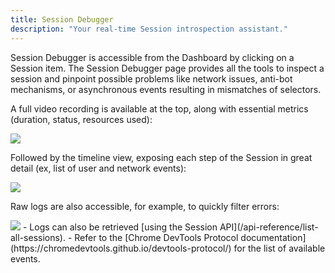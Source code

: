 ```yaml
---
title: Session Debugger
description: "Your real-time Session introspection assistant."
---
```


Session Debugger is accessible from the Dashboard by clicking on a Session item.
The Session Debugger page provides all the tools to inspect a session and pinpoint
possible problems like network issues, anti-bot mechanisms, or asynchronous
events resulting in mismatches of selectors.

A full video recording is available at the top, along with essential metrics
(duration, status, resources used):

<Frame>
  <img src="/images/session-debugger/video-and-metrics.png" />
</Frame>

Followed by the timeline view, exposing each step of the Session in great detail
(ex, list of user and network events):

<Frame>
  <img src="/images/session-debugger/timeline.png" />
</Frame>

Raw logs are also accessible, for example, to quickly filter errors:

<Frame>
  <img src="/images/session-debugger/logs.png" />
</Frame>

<Note>
  - Logs can also be retrieved [using the Session
  API](/api-reference/list-all-sessions). - Refer to the [Chrome DevTools
  Protocol documentation](https://chromedevtools.github.io/devtools-protocol/)
  for the list of available events.
</Note>
